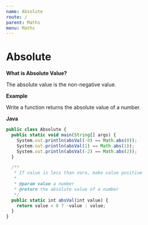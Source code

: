 ```yaml
---
name: Absolute
route: /
parent: Maths
menu: Maths
---
```


# Absolute

**What is Absolute Value?**

The absolute value is the non-negative value.

**Example**

Write a function returns the absolute value of a number.

**Java**

```js
public class Absolute {
  public static void main(String[] args) {
    System.out.println(absVal(-0) == Math.abs(0));
    System.out.println(absVal(1) == Math.abs(1));
    System.out.println(absVal(-2) == Math.abs(2));
  }

  /**
   * If value is less than zero, make value positive
   *
   * @param value a number
   * @return the absolute value of a number
   */
  public static int absVal(int value) {
    return value < 0 ? -value : value;
  }
}
```
